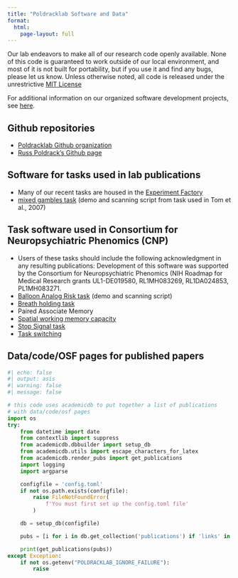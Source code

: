 ```yaml
---
title: "Poldracklab Software and Data"
format:
  html:
    page-layout: full
---
```



Our lab endeavors to make all of our research code openly available. None of this code is guaranteed to work outside of our local environment, and most of it is not built for portability, but if you use it and find any bugs, please let us know. Unless otherwise noted, all code is released under the unrestrictive [MIT License](http://opensource.org/licenses/MIT)

For additional information on our organized software development projects, see [here](projects.md).

## Github repositories
- [Poldracklab Github organization](https://github.com/poldracklab)
- [Russ Poldrack's Github page](http://github.com/poldrack)

## Software for tasks used in lab publications
- Many of our recent tasks are housed in the [Experiment Factory](https://expfactory.github.io/)
- [mixed gambles task](http://web.stanford.edu/group/poldracklab/software/mixed_gambles_task.zip) (demo and scanning script from task used in Tom et al., 2007)

## Task software used in Consortium for Neuropsychiatric Phenomics (CNP)
  - ​Users of these tasks should include the following acknowledgment in any resulting publications: Development of this software was supported by the Consortium for Neuropsychiatric Phenomics (NIH Roadmap for Medical Research grants UL1-DE019580, RL1MH083269, RL1DA024853, PL1MH083271.
  - [Balloon Analog Risk task](http://web.stanford.edu/group/poldracklab/software/BART.zip) (demo and scanning script)
  - [Breath holding task](http://web.stanford.edu/group/poldracklab/software/BHT.zip)
  - Paired Associate Memory
  - [Spatial working memory capacity](http://web.stanford.edu/group/poldracklab/software/SCAP.zip)
  - [Stop Signal task](http://web.stanford.edu/group/poldracklab/software/STOPSIG.zip)
  - [Task switching](http://web.stanford.edu/group/poldracklab/software/TASKSWITCH.zip)


## Data/code/OSF pages for published papers

```python
#| echo: false
#| output: asis
#| warning: false
#| message: false

# this code uses academicdb to put together a list of publications
# with data/code/osf pages
import os
try:
    from datetime import date
    from contextlib import suppress
    from academicdb.dbbuilder import setup_db
    from academicdb.utils import escape_characters_for_latex
    from academicdb.render_pubs import get_publications
    import logging
    import argparse

    configfile = 'config.toml'
    if not os.path.exists(configfile):
        raise FileNotFoundError(
            f'You must first set up the config.toml file'
        )

    db = setup_db(configfile)

    pubs = [i for i in db.get_collection('publications') if 'links' in i]

    print(get_publications(pubs))
except Exception:
    if not os.getenv("POLDRACKLAB_IGNORE_FAILURE"):
        raise

```
